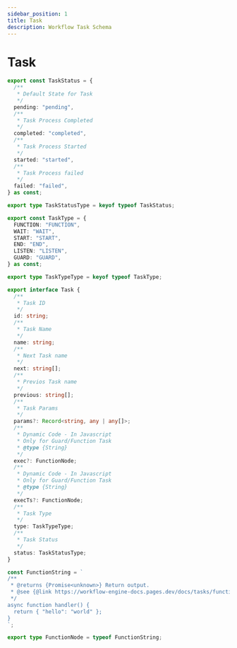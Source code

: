 ```yaml
---
sidebar_position: 1
title: Task
description: Workflow Task Schema
---
```


# Task

```ts title="Task"
export const TaskStatus = {
  /**
   * Default State for Task
   */
  pending: "pending",
  /**
   * Task Process Completed
   */
  completed: "completed",
  /**
   * Task Process Started
   */
  started: "started",
  /**
   * Task Process failed
   */
  failed: "failed",
} as const;

export type TaskStatusType = keyof typeof TaskStatus;

export const TaskType = {
  FUNCTION: "FUNCTION",
  WAIT: "WAIT",
  START: "START",
  END: "END",
  LISTEN: "LISTEN",
  GUARD: "GUARD",
} as const;

export type TaskTypeType = keyof typeof TaskType;

export interface Task {
  /**
   * Task ID
   */
  id: string;
  /**
   * Task Name
   */
  name: string;
  /**
   * Next Task name
   */
  next: string[];
  /**
   * Previos Task name
   */
  previous: string[];
  /**
   * Task Params
   */
  params?: Record<string, any | any[]>;
  /**
   * Dynamic Code - In Javascript
   * Only for Guard/Function Task
   * @type {String}
   */
  exec?: FunctionNode;
  /**
   * Dynamic Code - In Javascript
   * Only for Guard/Function Task
   * @type {String}
   */
  execTs?: FunctionNode;
  /**
   * Task Type
   */
  type: TaskTypeType;
  /**
   * Task Status
   */
  status: TaskStatusType;
}

const FunctionString = `
/**
 * @returns {Promise<unknown>} Return output.
 * @see {@link https://workflow-engine-docs.pages.dev/docs/tasks/function_task}
 */
async function handler() {
  return { "hello": "world" };
}
`;

export type FunctionNode = typeof FunctionString;
```
